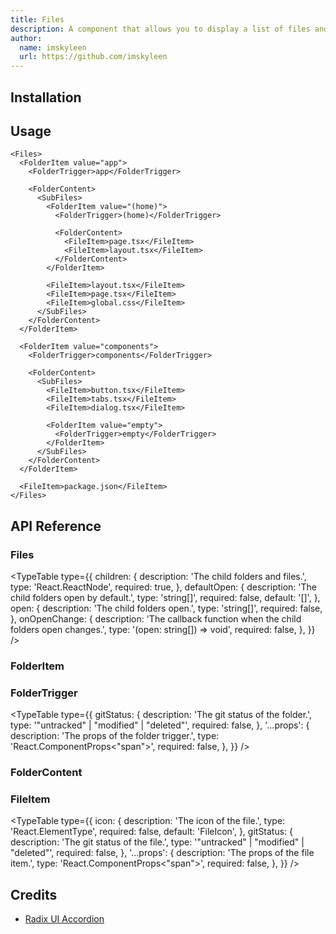 ```yaml
---
title: Files
description: A component that allows you to display a list of files and folders.
author:
  name: imskyleen
  url: https://github.com/imskyleen
---
```


<ComponentPreview name="demo-components-radix-files" />

## Installation

<ComponentInstallation name="components-radix-files" />

## Usage

```tsx
<Files>
  <FolderItem value="app">
    <FolderTrigger>app</FolderTrigger>

    <FolderContent>
      <SubFiles>
        <FolderItem value="(home)">
          <FolderTrigger>(home)</FolderTrigger>

          <FolderContent>
            <FileItem>page.tsx</FileItem>
            <FileItem>layout.tsx</FileItem>
          </FolderContent>
        </FolderItem>

        <FileItem>layout.tsx</FileItem>
        <FileItem>page.tsx</FileItem>
        <FileItem>global.css</FileItem>
      </SubFiles>
    </FolderContent>
  </FolderItem>

  <FolderItem value="components">
    <FolderTrigger>components</FolderTrigger>

    <FolderContent>
      <SubFiles>
        <FileItem>button.tsx</FileItem>
        <FileItem>tabs.tsx</FileItem>
        <FileItem>dialog.tsx</FileItem>

        <FolderItem value="empty">
          <FolderTrigger>empty</FolderTrigger>
        </FolderItem>
      </SubFiles>
    </FolderContent>
  </FolderItem>

  <FileItem>package.json</FileItem>
</Files>
```

## API Reference

### Files

<ExternalLink
  href="https://animate-ui.com/docs/primitives/radix/accordion#accordion"
  text="Animate UI API Reference - Radix UI Accordion"
/>

<TypeTable
  type={{
    children: {
      description: 'The child folders and files.',
      type: 'React.ReactNode',
      required: true,
    },
    defaultOpen: {
      description: 'The child folders open by default.',
      type: 'string[]',
      required: false,
      default: '[]',
    },
    open: {
      description: 'The child folders open.',
      type: 'string[]',
      required: false,
    },
    onOpenChange: {
      description: 'The callback function when the child folders open changes.',
      type: '(open: string[]) => void',
      required: false,
    },
  }}
/>

### FolderItem

<ExternalLink
  href="https://animate-ui.com/docs/primitives/radix/accordion#accordionitem"
  text="Animate UI API Reference - Radix UI AccordionItem"
/>

### FolderTrigger

<TypeTable
  type={{
    gitStatus: {
      description: 'The git status of the folder.',
      type: '"untracked" | "modified" | "deleted"',
      required: false,
    },
    '...props': {
      description: 'The props of the folder trigger.',
      type: 'React.ComponentProps<"span">',
      required: false,
    },
  }}
/>

### FolderContent

<ExternalLink
  href="https://animate-ui.com/docs/primitives/radix/accordion#accordioncontent"
  text="Animate UI API Reference - Radix UI AccordionContent"
/>

### FileItem

<TypeTable
  type={{
    icon: {
      description: 'The icon of the file.',
      type: 'React.ElementType',
      required: false,
      default: 'FileIcon',
    },
    gitStatus: {
      description: 'The git status of the file.',
      type: '"untracked" | "modified" | "deleted"',
      required: false,
    },
    '...props': {
      description: 'The props of the file item.',
      type: 'React.ComponentProps<"span">',
      required: false,
    },
  }}
/>

## Credits

- [Radix UI Accordion](https://www.radix-ui.com/primitives/docs/components/accordion)
